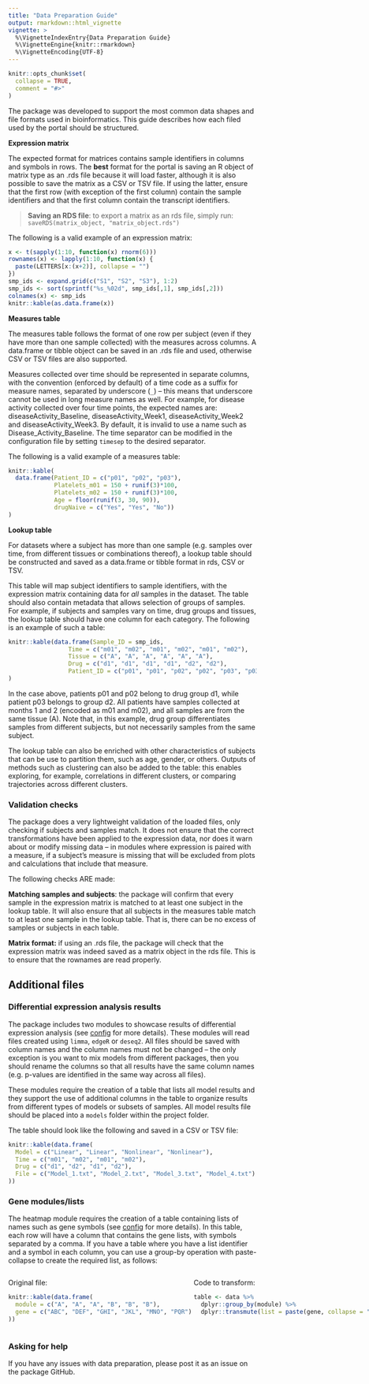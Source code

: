 ```yaml
---
title: "Data Preparation Guide"
output: rmarkdown::html_vignette
vignette: >
  %\VignetteIndexEntry{Data Preparation Guide}
  %\VignetteEngine{knitr::rmarkdown}
  %\VignetteEncoding{UTF-8}
---
```


```r
knitr::opts_chunk$set(
  collapse = TRUE,
  comment = "#>"
)
```

The package was developed to support the most common data shapes and file formats used in bioinformatics. This guide describes how each filed used by the portal should be structured.

**Expression matrix**

The expected format for matrices contains sample identifiers in columns and symbols in rows. The **best** format for the portal is saving an R object of matrix type as an .rds file because it will load faster, although it is also possible to save the matrix as a CSV or TSV file. If using the latter, ensure that the first row (with exception of the first column) contain the sample identifiers and that the first column contain the transcript identifiers.

> **Saving an RDS file**: to export a matrix as an rds file, simply run:  
`saveRDS(matrix_object, "matrix_object.rds")`

The following is a valid example of an expression matrix:

```r
x <- t(sapply(1:10, function(x) rnorm(6)))
rownames(x) <- lapply(1:10, function(x) { 
  paste(LETTERS[x:(x+2)], collapse = "")
})
smp_ids <- expand.grid(c("S1", "S2", "S3"), 1:2)
smp_ids <- sort(sprintf("%s_%02d", smp_ids[,1], smp_ids[,2]))
colnames(x) <- smp_ids
knitr::kable(as.data.frame(x))
```

**Measures table**

The measures table follows the format of one row per subject (even if they have more than one sample collected) with the measures across columns. A data.frame or tibble object can be saved in an .rds file and used, otherwise CSV or TSV files are also supported.

Measures collected over time should be represented in separate columns, with the convention (enforced by default) of a time code as a suffix for measure names, separated by underscore (`_`) -- this means that underscore cannot be used in long measure names as well. For example, for disease activity collected over four time points, the expected names are: diseaseActivity_Baseline, diseaseActivity_Week1, diseaseActivity_Week2 and diseaseActivity_Week3. By default, it is invalid to use a name such as Disease_Activity_Baseline. The time separator can be modified in the configuration file by setting `timesep` to the desired separator.

The following is a valid example of a measures table:

```r
knitr::kable(
  data.frame(Patient_ID = c("p01", "p02", "p03"),
             Platelets_m01 = 150 + runif(3)*100,
             Platelets_m02 = 150 + runif(3)*100,
             Age = floor(runif(3, 30, 90)),
             drugNaive = c("Yes", "Yes", "No"))
)
```

**Lookup table**

For datasets where a subject has more than one sample (e.g. samples over time, from different tissues or combinations thereof), a lookup table should be constructed and saved as a data.frame or tibble format in rds, CSV or TSV. 

This table will map subject identifiers to sample identifiers, with the expression matrix containing data for *all* samples in the dataset. The table should also contain metadata that allows selection of groups of samples. For example, if subjects and samples vary on time, drug groups and tissues, the lookup table should have one column for each category. The following is an example of such a table:

```r
knitr::kable(data.frame(Sample_ID = smp_ids,
                 Time = c("m01", "m02", "m01", "m02", "m01", "m02"),
                 Tissue = c("A", "A", "A", "A", "A", "A"),
                 Drug = c("d1", "d1", "d1", "d1", "d2", "d2"),
                 Patient_ID = c("p01", "p01", "p02", "p02", "p03", "p03"))
)
```

In the case above, patients p01 and p02 belong to drug group d1, while patient p03 belongs to group d2. All patients have samples collected at months 1 and 2 (encoded as m01 and m02), and all samples are from the same tissue (A). Note that, in this example, drug group differentiates samples from different subjects, but not necessarily samples from the same subject.

The lookup table can also be enriched with other characteristics of subjects that can be use to partition them, such as age, gender, or others. Outputs of methods such as clustering can also be added to the table: this enables exploring, for example, correlations in different clusters, or comparing trajectories across different clusters.

### Validation checks

The package does a very lightweight validation of the loaded files, only checking if subjects and samples match. It does not ensure that the correct transformations have been applied to the expression data, nor does it warn about or modify missing data -- in modules where expression is paired with a measure, if a subject's measure is missing that will be excluded from plots and calculations that include that measure.

The following checks ARE made:

**Matching samples and subjects**: the package will confirm that every sample in the expression matrix is matched to at least one subject in the lookup table. It will also ensure that all subjects in the measures table match to at least one sample in the lookup table. That is, there can be no excess of samples or subjects in each table.

**Matrix format:** if using an .rds file, the package will check that the expression matrix was indeed saved as a matrix object in the rds file. This is to ensure that the rownames are read properly.

## Additional files

### Differential expression analysis results

The package includes two modules to showcase results of differential expression analysis (see [config](config.html) for more details). These modules will read files created using `limma`, `edgeR` or `deseq2`. All files should be saved with column names and the column names must not be changed -- the only exception is you want to mix models from different packages, then you should rename the columns so that all results have the same column names (e.g. p-values are identified in the same way across all files).

These modules require the creation of a table that lists all model results and they support the use of additional columns in the table to organize results from different types of models or subsets of samples. All model results file should be placed into a `models` folder within the project folder.

The table should look like the following and saved in a CSV or TSV file:

```r
knitr::kable(data.frame(
  Model = c("Linear", "Linear", "Nonlinear", "Nonlinear"),
  Time = c("m01", "m02", "m01", "m02"),
  Drug = c("d1", "d2", "d1", "d2"),
  File = c("Model_1.txt", "Model_2.txt", "Model_3.txt", "Model_4.txt")
))
```

### Gene modules/lists

The heatmap module requires the creation of a table containing lists of names such as gene symbols (see [config](config.html) for more details). In this table, each row will have a column that contains the gene lists, with symbols separated by a comma. If you have a table where you have a list identifier and a symbol in each column, you can use a group-by operation with paste-collapse to create the required list, as follows:

:::: {style="display: flex;"}

::: {}
Original file:
```r
knitr::kable(data.frame(
  module = c("A", "A", "A", "B", "B", "B"),
  gene = c("ABC", "DEF", "GHI", "JKL", "MNO", "PQR")
))
```
:::

::: {.col data-latex="{0.05\textwidth}"}
\ 
<!-- an empty Div (with a white space), serving as
a column separator -->
:::

::: {}
Code to transform:
```r
table <- data %>%
  dplyr::group_by(module) %>%
  dplyr::transmute(list = paste(gene, collapse = ","))
```
:::

::::

### Asking for help

If you have any issues with data preparation, please post it as an issue on the package GitHub.
